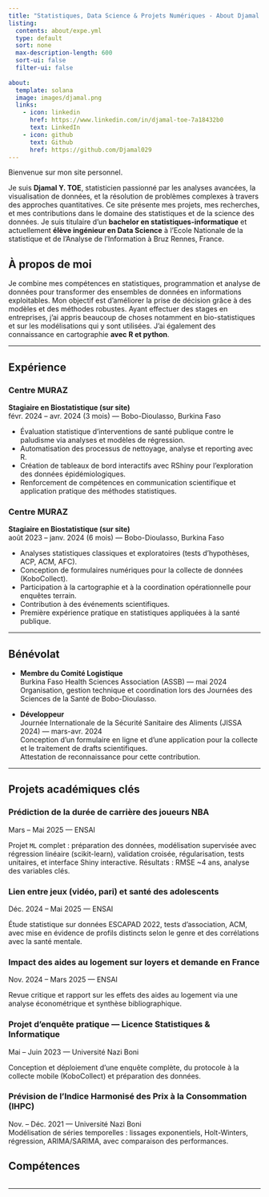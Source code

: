 ```yaml
---
title: "Statistiques, Data Science & Projets Numériques - About Djamal TOE"
listing:
  contents: about/expe.yml
  type: default
  sort: none
  max-description-length: 600
  sort-ui: false
  filter-ui: false
  
about:
  template: solana
  image: images/djamal.png
  links:
    - icon: linkedin
      href: https://www.linkedin.com/in/djamal-toe-7a18432b0
      text: LinkedIn
    - icon: github
      text: Github
      href: https://github.com/Djamal029
---
```



Bienvenue sur mon site personnel.

Je suis **Djamal Y. TOE**, statisticien passionné par les analyses avancées, la visualisation de données, et la résolution de problèmes complexes à travers des approches quantitatives. Ce site présente mes projets, mes recherches, et mes contributions dans le domaine des statistiques et de la science des données.
Je suis titulaire d'un **bachelor en statistiques-informatique** et actuellement **élève ingénieur en Data Science** à l'Ecole Nationale de la statistique et de l'Analyse de l'Information à Bruz Rennes, France.

## À propos de moi

Je combine mes compétences en statistiques, programmation et analyse de données pour transformer des ensembles de données en informations exploitables. Mon objectif est d'améliorer la prise de décision grâce à des modèles et des méthodes robustes. Ayant effectuer des stages en entreprises, j'ai appris beaucoup de choses notamment en bio-statistiques et sur les modélisations qui y sont utilisées. J'ai également des connaissance en cartographie **avec R et python**.

---

## Expérience

### Centre MURAZ 

**Stagiaire en Biostatistique (sur site)**  
févr. 2024 – avr. 2024 (3 mois) — Bobo-Dioulasso, Burkina Faso  

- Évaluation statistique d’interventions de santé publique contre le paludisme via analyses et modèles de régression.  
- Automatisation des processus de nettoyage, analyse et reporting avec R.  
- Création de tableaux de bord interactifs avec RShiny pour l’exploration des données épidémiologiques.  
- Renforcement de compétences en communication scientifique et application pratique des méthodes statistiques.

### Centre MURAZ

**Stagiaire en Biostatistique (sur site)**  
août 2023 – janv. 2024 (6 mois) — Bobo-Dioulasso, Burkina Faso  

- Analyses statistiques classiques et exploratoires (tests d’hypothèses, ACP, ACM, AFC).  
- Conception de formulaires numériques pour la collecte de données (KoboCollect).  
- Participation à la cartographie et à la coordination opérationnelle pour enquêtes terrain.  
- Contribution à des événements scientifiques.  
- Première expérience pratique en statistiques appliquées à la santé publique.

---

## Bénévolat

- **Membre du Comité Logistique**  
Burkina Faso Health Sciences Association (ASSB) — mai 2024  
Organisation, gestion technique et coordination lors des Journées des Sciences de la Santé de Bobo-Dioulasso.

- **Développeur**  
Journée Internationale de la Sécurité Sanitaire des Aliments (JISSA 2024) — mars-avr. 2024  
Conception d’un formulaire en ligne et d’une application pour la collecte et le traitement de drafts scientifiques.  
Attestation de reconnaissance pour cette contribution.

---

## Projets académiques clés

### **Prédiction de la durée de carrière des joueurs NBA**  

Mars – Mai 2025 — ENSAI  

Projet `ML` complet : préparation des données, modélisation supervisée avec régression linéaire (scikit-learn), validation croisée, régularisation, tests unitaires, et interface Shiny interactive. Résultats : RMSE ~4 ans, analyse des variables clés.

### **Lien entre jeux (vidéo, pari) et santé des adolescents** 

Déc. 2024 – Mai 2025 — ENSAI  

Étude statistique sur données ESCAPAD 2022, tests d’association, ACM, avec mise en évidence de profils distincts selon le genre et des corrélations avec la santé mentale.

### **Impact des aides au logement sur loyers et demande en France**  

Nov. 2024 – Mars 2025 — ENSAI  

Revue critique et rapport sur les effets des aides au logement via une analyse économétrique et synthèse bibliographique.

### **Projet d’enquête pratique — Licence Statistiques & Informatique** 

Mai – Juin 2023 — Université Nazi Boni  

Conception et déploiement d’une enquête complète, du protocole à la collecte mobile (KoboCollect) et préparation des données.

### **Prévision de l’Indice Harmonisé des Prix à la Consommation (IHPC)**  

Nov. – Déc. 2021 — Université Nazi Boni  
Modélisation de séries temporelles : lissages exponentiels, Holt-Winters, régression, ARIMA/SARIMA, avec comparaison des performances.  


## Compétences

```list
```

---
